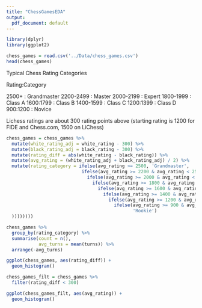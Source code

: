 ```yaml
---
title: "ChessGamesEDA"
output:
  pdf_document: default
---
```


```r
library(dplyr)
library(ggplot2)
```


```r
chess_games = read.csv('../Data/chess_games.csv')
head(chess_games)
```


Typical Chess Rating Categories

Rating:Category

2500+ : Grandmaster
2200-2499 : Master
2000-2199 : Expert
1800-1999 : Class A
1600:1799 : Class B
1400-1599 : Class C
1200:1399 : Class D
900:1200 : Novice 

Lichess ratings are about 300 rating points above (starting rating is 1200 for FIDE and Chess.com, 1500 on LiChess)

```r
chess_games = chess_games %>%
  mutate(white_rating_adj = white_rating - 300) %>%
  mutate(black_rating_adj = black_rating - 300) %>%
  mutate(rating_diff = abs(white_rating - black_rating)) %>%
  mutate(avg_rating = (white_rating_adj + black_rating_adj) / 2) %>%
  mutate(rating_category = ifelse(avg_rating >= 2500, 'Grandmaster',
                            ifelse(avg_rating >= 2200 & avg_rating < 2500, 'Master',
                              ifelse(avg_rating >= 2000 & avg_rating < 2200, 'Expert',
                                ifelse(avg_rating >= 1800 & avg_rating < 2000, 'ClassA',
                                  ifelse(avg_rating >= 1600 & avg_rating < 1800, 'ClassB',
                                    ifelse(avg_rating >= 1400 & avg_rating < 1600, 'ClassC',
                                      ifelse(avg_rating >= 1200 & avg_rating < 1400, 'ClassD',
                                        ifelse(avg_rating >= 900 & avg_rating < 1200, 'Novice',
                                               'Rookie')
  ))))))))
```

```r
chess_games %>%
  group_by(rating_category) %>%
  summarise(count = n(), 
            avg_turns = mean(turns)) %>%
  arrange(-avg_turns)
```



```r
ggplot(chess_games, aes(rating_diff)) +
  geom_histogram()
```


```r
chess_games_filt = chess_games %>%
  filter(rating_diff < 300)

ggplot(chess_games_filt, aes(avg_rating)) +
  geom_histogram()
```



